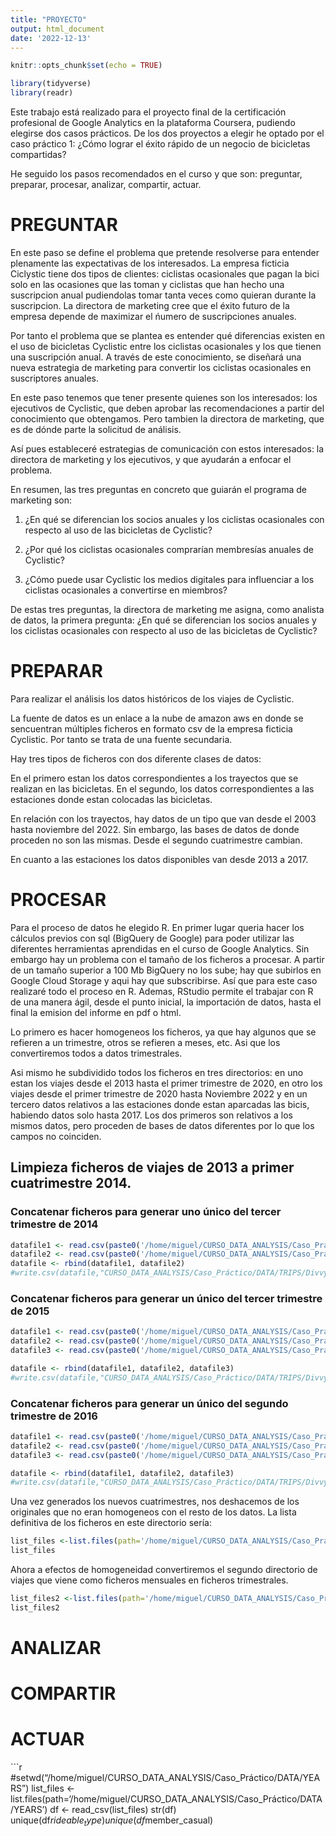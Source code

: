 ```yaml
---
title: "PROYECTO"
output: html_document
date: '2022-12-13'
---
```


```r
knitr::opts_chunk$set(echo = TRUE)
```



```r
library(tidyverse)
library(readr)
```

Este trabajo está realizado para el proyecto final de la certificación profesional de Google Analytics en la plataforma Coursera, pudiendo elegirse dos casos prácticos. De los dos proyectos a elegir he optado por el caso práctico 1: ¿Cómo lograr el éxito rápido de un negocio de bicicletas compartidas?

He seguido los pasos recomendados en el curso y que son: preguntar, preparar, procesar, analizar, compartir, actuar.

# PREGUNTAR

En este paso se define el problema que pretende resolverse para entender plenamente las expectativas de los interesados. La empresa ficticia Ciclystic tiene dos tipos de clientes: ciclistas ocasionales que pagan la bici solo en las ocasiones que las toman y ciclistas que han hecho una suscripcion anual pudiendolas tomar tanta veces como quieran durante la suscripcion. La directora de marketing cree que el éxito futuro de la empresa depende de maximizar el ńumero de suscripciones anuales.

Por tanto el problema que se plantea es entender qué diferencias existen en el uso de bicicletas Cyclistic entre los ciclistas ocasionales y los que tienen una suscripción anual. A través de este conocimiento, se diseñará una nueva estrategia de marketing para convertir los ciclistas ocasionales en suscriptores anuales.

En este paso tenemos que tener presente quienes son los interesados: los ejecutivos de Cyclistic, que deben aprobar las recomendaciones a partir del conocimiento que obtengamos. Pero tambien la directora de marketing, que es de dónde parte la solicitud de análisis.

Así pues estableceré estrategias de comunicación con estos interesados: la directora de marketing y los ejecutivos, y que ayudarán a enfocar el problema.

En resumen, las tres preguntas en concreto que guiarán el programa de marketing son:

1. ¿En qué se diferencian los socios anuales y los ciclistas ocasionales con respecto al uso de las bicicletas de Cyclistic?

2. ¿Por qué los ciclistas ocasionales comprarían membresías anuales de Cyclistic?

3. ¿Cómo puede usar Cyclistic los medios digitales para influenciar a los ciclistas ocasionales a convertirse en miembros?

De estas tres preguntas, la directora de marketing me asigna, como analista de datos, la primera pregunta:
¿En qué se diferencian los socios anuales y los ciclistas ocasionales con respecto al uso de las bicicletas de Cyclistic?

# PREPARAR

Para realizar el análisis los datos históricos de los viajes de Cyclistic.

La fuente de datos es un enlace a la nube de amazon aws en donde se sencuentran múltiples ficheros en formato csv de la empresa ficticia Cyclistic. Por tanto se trata de una fuente secundaria.

Hay tres tipos de ficheros con dos diferente clases de datos:

En el primero estan los datos correspondientes a los trayectos que se realizan en las bicicletas.
En el segundo, los datos correspondientes a las estaciones donde estan colocadas las bicicletas.

En relación con los trayectos, hay datos de un tipo que van desde el 2003 hasta noviembre del 2022. Sin embargo, las bases de datos de donde proceden no son las mismas. Desde el segundo cuatrimestre cambian.

En cuanto a las estaciones los datos disponibles van desde 2013 a 2017.






# PROCESAR

Para el proceso de datos he elegido R. En primer lugar queria hacer los cálculos previos con sql (BigQuery de Google) para poder utilizar las diferentes herramientas aprendidas en el curso de Google Analytics. Sin embargo hay un problema con el tamaño de los ficheros a procesar. A partir de un tamaño superior a 100 Mb BigQuery no los sube; hay que subirlos en Google Cloud Storage y aqui hay que subscribirse. Así que para este caso realizaré todo el proceso en R. Ademas, RStudio permite el trabajar con R de una manera ágil, desde el punto inicial, la importación de datos, hasta el final la emision del informe en pdf o html.

Lo primero es hacer homogeneos los ficheros, ya que hay algunos que se refieren a un trimestre, otros se refieren a meses, etc. Asi que los convertiremos todos a datos trimestrales.

Asi mismo he subdividido todos los ficheros en tres directorios: en uno estan los viajes desde el 2013 hasta el primer trimestre de 2020, en otro los viajes desde el primer trimestre de 2020 hasta Noviembre 2022 y en un tercero datos relativos a las estaciones donde estan aparcadas las bicis, habiendo datos solo hasta 2017. Los dos primeros son relativos a los mismos datos, pero proceden de bases de datos diferentes por lo que los campos no coinciden.

## Limpieza ficheros de viajes de 2013 a primer cuatrimestre 2014.

### Concatenar ficheros para generar uno único del tercer trimestre de 2014

```r
datafile1 <- read.csv(paste0('/home/miguel/CURSO_DATA_ANALYSIS/Caso_Práctico/DATA/TRIPS/',list_files[6]))
datafile2 <- read.csv(paste0('/home/miguel/CURSO_DATA_ANALYSIS/Caso_Práctico/DATA/TRIPS/',list_files[7]))
datafile <- rbind(datafile1, datafile2)
#write.csv(datafile,"CURSO_DATA_ANALYSIS/Caso_Práctico/DATA/TRIPS/Divvy_Trips_2014_Q3.csv")
```

### Concatenar ficheros para generar un único del tercer trimestre de 2015

```r
datafile1 <- read.csv(paste0('/home/miguel/CURSO_DATA_ANALYSIS/Caso_Práctico/DATA/TRIPS/',list_files[9]))
datafile2 <- read.csv(paste0('/home/miguel/CURSO_DATA_ANALYSIS/Caso_Práctico/DATA/TRIPS/',list_files[10]))
datafile3 <- read.csv(paste0('/home/miguel/CURSO_DATA_ANALYSIS/Caso_Práctico/DATA/TRIPS/',list_files[11]))

datafile <- rbind(datafile1, datafile2, datafile3)
#write.csv(datafile,"CURSO_DATA_ANALYSIS/Caso_Práctico/DATA/TRIPS/Divvy_Trips_2015_Q3.csv")
```

### Concatenar ficheros para generar un único del segundo trimestre de 2016

```r
datafile1 <- read.csv(paste0('/home/miguel/CURSO_DATA_ANALYSIS/Caso_Práctico/DATA/TRIPS/',list_files[14]))
datafile2 <- read.csv(paste0('/home/miguel/CURSO_DATA_ANALYSIS/Caso_Práctico/DATA/TRIPS/',list_files[15]))
datafile3 <- read.csv(paste0('/home/miguel/CURSO_DATA_ANALYSIS/Caso_Práctico/DATA/TRIPS/',list_files[16]))

datafile <- rbind(datafile1, datafile2, datafile3)
#write.csv(datafile,"CURSO_DATA_ANALYSIS/Caso_Práctico/DATA/TRIPS/Divvy_Trips_2016_Q2.csv")
```

Una vez generados los nuevos cuatrimestres, nos deshacemos de los originales que no eran homogeneos con el resto de los datos. La lista definitiva de los ficheros en este directorio sería:

```r
list_files <-list.files(path='/home/miguel/CURSO_DATA_ANALYSIS/Caso_Práctico/DATA/TRIPS')
list_files
```

Ahora a efectos de homogeneidad convertiremos el segundo directorio de viajes que viene como ficheros mensuales en ficheros trimestrales.

```r
list_files2 <-list.files(path='/home/miguel/CURSO_DATA_ANALYSIS/Caso_Práctico/DATA/YEARS')
list_files2
```



# ANALIZAR

# COMPARTIR

# ACTUAR
```r
#setwd("/home/miguel/CURSO_DATA_ANALYSIS/Caso_Práctico/DATA/YEARS")
list_files <-list.files(path='/home/miguel/CURSO_DATA_ANALYSIS/Caso_Práctico/DATA/YEARS') 
df <- read_csv(list_files)
str(df)
unique(df$rideable_type )
unique(df$member_casual)
